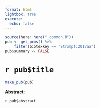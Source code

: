 ```yaml
---
format: html
lightbox: true
execute:
  echo: false
---
```


```r
source(here::here("_common.R"))
pub <- get_pubs() %>% 
    filter(bibtexkey == 'Strumpf:2017aa')
pub$summary <- FALSE
```

# `r pub$title` 

```r
make_pub(pub)
```

**Abstract**:

`r pub$abstract`


